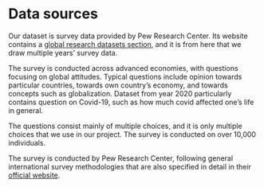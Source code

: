 # Data sources

Our dataset is survey data provided by Pew Research Center. Its website contains a [global research datasets section](www.pewresearch.org/global/datasets/), and it is from here that we draw multiple years' survey data. 

The survey is conducted across advanced economies, with questions focusing on global attitudes. Typical questions include opinion towards particular countries, towards own country's economy, and towards concepts such as globalization. Dataset from year 2020 particularly contains question on Covid-19, such as how much covid affected one's life in general. 

The questions consist mainly of multiple choices, and it is only multiple choices that we use in our project. The survey is conducted on over 10,000 individuals.

The survey is conducted by Pew Research Center, following general international survey methodologies that are also specified in detail in their [official website](https://www.pewresearch.org/methodology/international-survey-research/international-methodology/all-survey/all-country/all-year). 